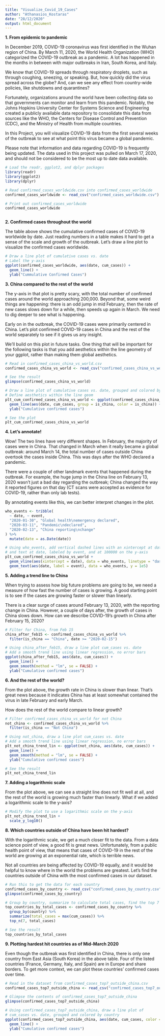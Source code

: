 ```yaml
---
title: "Visualize_Covid_19_Cases"
author: "Athanasios_Kostaras"
date: "28/12/2020"
output: html_document
---
```



**1. From epidemic to pandemic**

In December 2019, COVID-19 coronavirus was first identified in the Wuhan region of China. By March 11, 2020, the World Health Organization (WHO) categorized the COVID-19 outbreak as a pandemic. A lot has happened in the months in between with major outbreaks in Iran, South Korea, and Italy.

We know that COVID-19 spreads through respiratory droplets, such as through coughing, sneezing, or speaking. But, how quickly did the virus spread across the globe? And, can we see any effect from country-wide policies, like shutdowns and quarantines?

Fortunately, organizations around the world have been collecting data so that governments can monitor and learn from this pandemic. Notably, the Johns Hopkins University Center for Systems Science and Engineering created a publicly available data repository to consolidate this data from sources like the WHO, the Centers for Disease Control and Prevention (CDC), and the Ministry of Health from multiple countries.

In this Project, you will visualize COVID-19 data from the first several weeks of the outbreak to see at what point this virus became a global pandemic.

Please note that information and data regarding COVID-19 is frequently being updated. The data used in this project was pulled on March 17, 2020, and should not be considered to be the most up to date data available.


```r

# Load the readr, ggplot2, and dplyr packages
library(readr)
library(ggplot2)
library(dplyr)

# Read confirmed_cases_worldwide.csv into confirmed_cases_worldwide
confirmed_cases_worldwide <- read_csv("confirmed_cases_worldwide.csv")

# Print out confirmed_cases_worldwide
confirmed_cases_worldwide



```




**2. Confirmed cases throughout the world**


The table above shows the cumulative confirmed cases of COVID-19 worldwide by date. Just reading numbers in a table makes it hard to get a sense of the scale and growth of the outbreak. Let's draw a line plot to visualize the confirmed cases worldwide.

```r

# Draw a line plot of cumulative cases vs. date
# Label the y-axis
ggplot(confirmed_cases_worldwide, aes(date, cum_cases)) +
  geom_line() +
  ylab("Cummulative Confirmed Cases")


```



**3. China compared to the rest of the world**

The y-axis in that plot is pretty scary, with the total number of confirmed cases around the world approaching 200,000. Beyond that, some weird things are happening: there is an odd jump in mid February, then the rate of new cases slows down for a while, then speeds up again in March. We need to dig deeper to see what is happening.

Early on in the outbreak, the COVID-19 cases were primarily centered in China. Let's plot confirmed COVID-19 cases in China and the rest of the world separately to see if it gives us any insight.

We'll build on this plot in future tasks. One thing that will be important for the following tasks is that you add aesthetics within the line geometry of your ggplot, rather than making them global aesthetics.

```r
# Read in confirmed_cases_china_vs_world.csv
confirmed_cases_china_vs_world <- read_csv("confirmed_cases_china_vs_world.csv")

# See the result
glimpse(confirmed_cases_china_vs_world)

# Draw a line plot of cumulative cases vs. date, grouped and colored by is_china
# Define aesthetics within the line geom
plt_cum_confirmed_cases_china_vs_world <- ggplot(confirmed_cases_china_vs_world) +
  geom_line(aes(date, cum_cases, group = is_china, color = is_china)) +
  ylab("Cumulative confirmed cases")

# See the plot
plt_cum_confirmed_cases_china_vs_world
```



**4. Let's annotate!**


Wow! The two lines have very different shapes. In February, the majority of cases were in China. That changed in March when it really became a global outbreak: around March 14, the total number of cases outside China overtook the cases inside China. This was days after the WHO declared a pandemic.

There were a couple of other landmark events that happened during the outbreak. For example, the huge jump in the China line on February 13, 2020 wasn't just a bad day regarding the outbreak; China changed the way it reported figures on that day (CT scans were accepted as evidence for COVID-19, rather than only lab tests).

By annotating events like this, we can better interpret changes in the plot.




```r

who_events <- tribble(
  ~ date, ~ event,
  "2020-01-30", "Global health\nemergency declared",
  "2020-03-11", "Pandemic\ndeclared",
  "2020-02-13", "China reporting\nchange"
) %>%
  mutate(date = as.Date(date))

# Using who_events, add vertical dashed lines with an xintercept at date
# and text at date, labeled by event, and at 100000 on the y-axis
plt_cum_confirmed_cases_china_vs_world +
  geom_vline(aes(xintercept = date), data = who_events, linetype = "dashed") +
  geom_text(aes(date, label = event), data = who_events, y = 1e5)


```


**5. Adding a trend line to China**


When trying to assess how big future problems are going to be, we need a measure of how fast the number of cases is growing. A good starting point is to see if the cases are growing faster or slower than linearly.

There is a clear surge of cases around February 13, 2020, with the reporting change in China. However, a couple of days after, the growth of cases in China slows down. How can we describe COVID-19's growth in China after February 15, 2020?

```r

# Filter for China, from Feb 15
china_after_feb15 <- confirmed_cases_china_vs_world %>%
  filter(is_china == "China", date >= "2020-02-15")

# Using china_after_feb15, draw a line plot cum_cases vs. date
# Add a smooth trend line using linear regression, no error bars
ggplot(china_after_feb15, aes(date, cum_cases)) +
  geom_line() +
  geom_smooth(method = "lm", se = FALSE) +
  ylab("Cumulative confirmed cases")


```



**6. And the rest of the world?**


From the plot above, the growth rate in China is slower than linear. That's great news because it indicates China has at least somewhat contained the virus in late February and early March.

How does the rest of the world compare to linear growth?


```r

# Filter confirmed_cases_china_vs_world for not China
not_china <- confirmed_cases_china_vs_world %>%
  filter(is_china == "Not China")

# Using not_china, draw a line plot cum_cases vs. date
# Add a smooth trend line using linear regression, no error bars
plt_not_china_trend_lin <- ggplot(not_china, aes(date, cum_cases)) +
  geom_line() +
  geom_smooth(method = "lm", se = FALSE) +
  ylab("Cumulative confirmed cases")

# See the result
plt_not_china_trend_lin 


```



**7. Adding a logarithmic scale**


From the plot above, we can see a straight line does not fit well at all, and the rest of the world is growing much faster than linearly. What if we added a logarithmic scale to the y-axis?

```r

# Modify the plot to use a logarithmic scale on the y-axis
plt_not_china_trend_lin + 
  scale_y_log10()


```


**8. Which countries outside of China have been hit hardest?**

With the logarithmic scale, we get a much closer fit to the data. From a data science point of view, a good fit is great news. Unfortunately, from a public health point of view, that means that cases of COVID-19 in the rest of the world are growing at an exponential rate, which is terrible news.

Not all countries are being affected by COVID-19 equally, and it would be helpful to know where in the world the problems are greatest. Let's find the countries outside of China with the most confirmed cases in our dataset.

```r

# Run this to get the data for each country
confirmed_cases_by_country <- read_csv("confirmed_cases_by_country.csv")
glimpse(confirmed_cases_by_country)

# Group by country, summarize to calculate total cases, find the top 7
top_countries_by_total_cases <- confirmed_cases_by_country %>%
  group_by(country) %>%
  summarize(total_cases = max(cum_cases)) %>%
  top_n(7, total_cases)

# See the result
top_countries_by_total_cases

```



**9. Plotting hardest hit countries as of Mid-March 2020**


Even though the outbreak was first identified in China, there is only one country from East Asia (South Korea) in the above table. Four of the listed countries (France, Germany, Italy, and Spain) are in Europe and share borders. To get more context, we can plot these countries' confirmed cases over time.

```r
# Read in the dataset from confirmed_cases_top7_outside_china.csv
confirmed_cases_top7_outside_china <- read_csv("confirmed_cases_top7_outside_china.csv")

# Glimpse the contents of confirmed_cases_top7_outside_china
glimpse(confirmed_cases_top7_outside_china)

# Using confirmed_cases_top7_outside_china, draw a line plot of
# cum_cases vs. date, grouped and colored by country
ggplot(confirmed_cases_top7_outside_china, aes(date, cum_cases, color = country, group = country)) +
  geom_line() +
  ylab("Cumulative confirmed cases")


```





